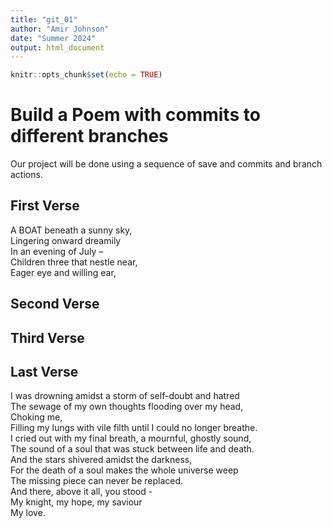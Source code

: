 ```yaml
---
title: "git_01"
author: "Amir Johnson"
date: "Summer 2024"
output: html_document
---
```


```r
knitr::opts_chunk$set(echo = TRUE)
```
# Build a Poem with commits to different branches
Our project will be done using a sequence of save and commits and branch actions.
<!-- Do not modify or change any text in "!--" bracketed areas such as this --- these are instructions to
you, if you change any of this the git program will notice it and compromise your git merging strategy !-->

## First Verse 
<!--Put the first five lines of a poem by Lewis Carrol in this section!-->
A BOAT beneath a sunny sky,  
Lingering onward dreamily  
In an evening of July --  
Children three that nestle near,  
Eager eye and willing ear, 

## Second Verse
<!--Put the first five lines of a poem by Robert Frost here!-->

## Third Verse
<!--Put the first two verses of The Walrus and the Carpenter here!-->

## Last Verse
<!--Put a short poem you created using chatGPT of 20 to 30 lines,here!-->
I was drowning amidst a storm of self-doubt and hatred  
The sewage of my own thoughts flooding over my head,  
Choking me,  
Filling my lungs with vile filth until I could no longer breathe.  
I cried out with my final breath, a mournful, ghostly sound,  
The sound of a soul that was stuck between life and death.  
And the stars shivered amidst the darkness,  
For the death of a soul makes the whole universe weep  
The missing piece can never be replaced.  
And there, above it all, you stood -  
My knight, my hope, my saviour  
My love.  